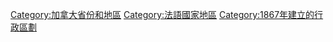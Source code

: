 {{Catmore}}
{{Commonscat|Quebec}}

{{DEFAULTSORT:Québec}}
[[Category:加拿大省份和地區|Category:加拿大省份和地區]]
[[Category:法語國家地區|Category:法語國家地區]]
[[Category:1867年建立的行政區劃|Category:1867年建立的行政區劃]]